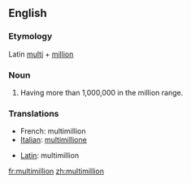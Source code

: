 ==English==

===Etymology===
Latin [[multi]] + [[million]]

===Noun===
{{en-noun}}

# Having more than 1,000,000 in the million range.

===Translations===
{{top}}
*French: multimillion
*[[Italian]]: [[multimillione]]
{{mid}}
*[[Latin]]: multimillion
{{bottom}}

[[fr:multimillion]]
[[zh:multimillion]]